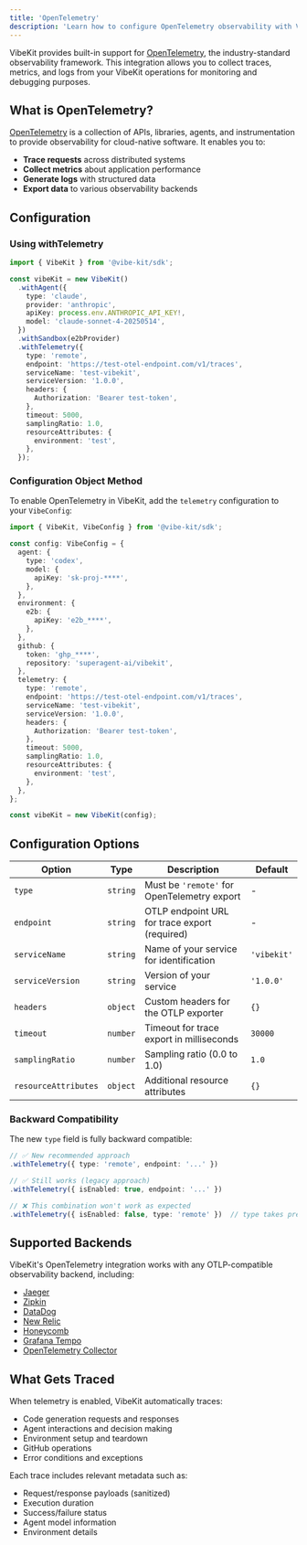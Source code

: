 ```yaml
---
title: 'OpenTelemetry'
description: 'Learn how to configure OpenTelemetry observability with VibeKit'
---
```


VibeKit provides built-in support for [OpenTelemetry](https://opentelemetry.io/), the industry-standard observability framework. This integration allows you to collect traces, metrics, and logs from your VibeKit operations for monitoring and debugging purposes.

## What is OpenTelemetry?

[OpenTelemetry](https://opentelemetry.io/) is a collection of APIs, libraries, agents, and instrumentation to provide observability for cloud-native software. It enables you to:

- **Trace requests** across distributed systems
- **Collect metrics** about application performance
- **Generate logs** with structured data
- **Export data** to various observability backends

## Configuration

### Using withTelemetry

```typescript
import { VibeKit } from '@vibe-kit/sdk';

const vibeKit = new VibeKit()
  .withAgent({
    type: 'claude',
    provider: 'anthropic',
    apiKey: process.env.ANTHROPIC_API_KEY!,
    model: 'claude-sonnet-4-20250514',
  })
  .withSandbox(e2bProvider)
  .withTelemetry({
    type: 'remote',
    endpoint: 'https://test-otel-endpoint.com/v1/traces',
    serviceName: 'test-vibekit',
    serviceVersion: '1.0.0',
    headers: {
      Authorization: 'Bearer test-token',
    },
    timeout: 5000,
    samplingRatio: 1.0,
    resourceAttributes: {
      environment: 'test',
    },
  });
```

### Configuration Object Method

To enable OpenTelemetry in VibeKit, add the `telemetry` configuration to your `VibeConfig`:

```typescript
import { VibeKit, VibeConfig } from '@vibe-kit/sdk';

const config: VibeConfig = {
  agent: {
    type: 'codex',
    model: {
      apiKey: 'sk-proj-****',
    },
  },
  environment: {
    e2b: {
      apiKey: 'e2b_****',
    },
  },
  github: {
    token: 'ghp_****',
    repository: 'superagent-ai/vibekit',
  },
  telemetry: {
    type: 'remote',
    endpoint: 'https://test-otel-endpoint.com/v1/traces',
    serviceName: 'test-vibekit',
    serviceVersion: '1.0.0',
    headers: {
      Authorization: 'Bearer test-token',
    },
    timeout: 5000,
    samplingRatio: 1.0,
    resourceAttributes: {
      environment: 'test',
    },
  },
};

const vibeKit = new VibeKit(config);
```

## Configuration Options

| Option | Type | Description | Default |
|--------|------|-------------|---------|
| `type` | `string` | Must be `'remote'` for OpenTelemetry export | - |
| `endpoint` | `string` | OTLP endpoint URL for trace export (required) | - |
| `serviceName` | `string` | Name of your service for identification | `'vibekit'` |
| `serviceVersion` | `string` | Version of your service | `'1.0.0'` |
| `headers` | `object` | Custom headers for the OTLP exporter | `{}` |
| `timeout` | `number` | Timeout for trace export in milliseconds | `30000` |
| `samplingRatio` | `number` | Sampling ratio (0.0 to 1.0) | `1.0` |
| `resourceAttributes` | `object` | Additional resource attributes | `{}` |

### Backward Compatibility

The new `type` field is fully backward compatible:

```typescript
// ✅ New recommended approach
.withTelemetry({ type: 'remote', endpoint: '...' })

// ✅ Still works (legacy approach)  
.withTelemetry({ isEnabled: true, endpoint: '...' })

// ❌ This combination won't work as expected
.withTelemetry({ isEnabled: false, type: 'remote' })  // type takes precedence
```

## Supported Backends

VibeKit's OpenTelemetry integration works with any OTLP-compatible observability backend, including:

- [Jaeger](https://www.jaegertracing.io/)
- [Zipkin](https://zipkin.io/)
- [DataDog](https://www.datadoghq.com/)
- [New Relic](https://newrelic.com/)
- [Honeycomb](https://www.honeycomb.io/)
- [Grafana Tempo](https://grafana.com/oss/tempo/)
- [OpenTelemetry Collector](https://opentelemetry.io/docs/collector/)

## What Gets Traced

When telemetry is enabled, VibeKit automatically traces:

- Code generation requests and responses
- Agent interactions and decision making
- Environment setup and teardown
- GitHub operations
- Error conditions and exceptions

Each trace includes relevant metadata such as:
- Request/response payloads (sanitized)
- Execution duration
- Success/failure status
- Agent model information
- Environment details
